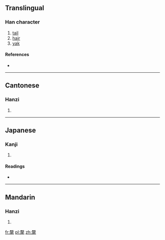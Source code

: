 {{also|牦|犛}}
==Translingual==

===Han character===
{{Han char|rn=82|rad=毛|as=11|sn=15|four=4771<sub>4</sub>|canj=十大一竹山 (JKMHU)|ids=⿸[[𠩺]][[毛]]}}

# [[tail]]
# [[hair]]
# [[yak]]

====References====
* {{Han ref|kx=0595.460|dkj=16952|dj=0987.230|hdz=32004.070|uh=6C02|ud=27650|bh=E5F8|bd=58872}}

----

==Cantonese==

===Hanzi===
{{yue-hanzi|jyut=|y=moi4|sim=牦}}

# {{defn|lang=yue|sort=毛11}}

----

==Japanese==

===Kanji===
{{ja-kanji|grade=|rs=毛11}}

# {{defn|lang=ja|sort=毛11}}

====Readings====
* {{ja-readings|on=[[り]] (ri), [[ぼう]] (bō), [[もう]] (mō), [[らい]] (rai)|kun=}}

----

==Mandarin==

===Hanzi===
{{cmn-hanzi|sim=牦|pin=[[lí]] ([[li2]])|wg=li<sup>2</sup>}}

# {{defn|lang=cmn|sort=毛11}}

[[fr:氂]]
[[pl:氂]]
[[zh:氂]]